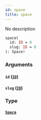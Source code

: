 ```yaml
---
id: space
title: space
---
```


No description

```graphql
space(
  id: ID = 0
  slug: ID = 0
): Space!

```

### Arguments

#### `id` ([`ID`](/graphql/scalars/id))

#### `slug` ([`ID`](/graphql/scalars/id))

### Type

#### [`Space`](/graphql/objects/space)
